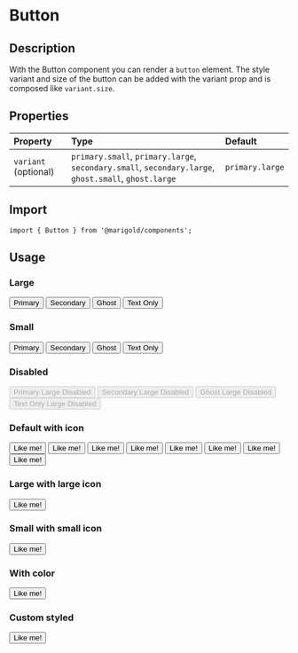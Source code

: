 
<Meta title="Components/Form/Button" />

# Button

## Description

With the Button component you can render a `button` element.
The style variant and size of the button can be added with the variant prop and is composed like `variant.size`.

## Properties

| Property             | Type                                                                                                 | Default         |
| :------------------- | :--------------------------------------------------------------------------------------------------- | :-------------- |
| `variant` (optional) | `primary.small`, `primary.large`, `secondary.small`, `secondary.large`, `ghost.small`, `ghost.large` | `primary.large` |

## Import

```tsx
import { Button } from '@marigold/components';
```

## Usage

### Large

<Canvas>
  <Story name="primary.large">
    <Button variant="primary.large">Primary</Button>
  </Story>
  <Story name="secondary.large">
    <Button variant="secondary.large">Secondary</Button>
  </Story>
  <Story name="ghost.large">
    <Button variant="ghost.large">Ghost</Button>
  </Story>
  <Story name="text.large">
    <Button variant="text.large">Text Only</Button>
  </Story>
</Canvas>

### Small

<Canvas>
  <Story name="primary.small">
    <Button variant="primary.small">Primary</Button>
  </Story>
  <Story name="secondary.small">
    <Button variant="secondary.small">Secondary</Button>
  </Story>
  <Story name="ghost.small">
    <Button variant="ghost.small">Ghost</Button>
  </Story>
  <Story name="text.small">
    <Button variant="text.small">Text Only</Button>
  </Story>
</Canvas>

### Disabled

<Canvas>
  <Story name="primary.large.disabled">
    <Button variant="primary.large" disabled>
      Primary Large Disabled
    </Button>
  </Story>
  <Story name="secondary.large.disabled">
    <Button variant="secondary.large" disabled>
      Secondary Large Disabled
    </Button>
  </Story>
  <Story name="ghost.large.disabled">
    <Button variant="ghost.large" disabled>
      Ghost Large Disabled
    </Button>
  </Story>
  <Story name="text.large.disabled">
    <Button variant="text.large" disabled>
      Text Only Large Disabled
    </Button>
  </Story>
</Canvas>

### Default with icon

<Canvas>
  <Story name="primary.large with default icon">
    <Button variant="primary.large">
      <Facebook /> Like me!
    </Button>
  </Story>
  <Story name="primary.small with default icon">
    <Button variant="primary.small">
      <Facebook /> Like me!
    </Button>
  </Story>
  <Story name="secondary.large with default icon">
    <Button variant="secondary.large">
      <Facebook /> Like me!
    </Button>
  </Story>
  <Story name="secondary.small with default icon">
    <Button variant="secondary.small">
      <Facebook /> Like me!
    </Button>
  </Story>
  <Story name="ghost.large with default icon">
    <Button variant="ghost.large">
      <Facebook /> Like me!
    </Button>
  </Story>
  <Story name="ghost.small with default icon">
    <Button variant="ghost.small">
      <Facebook /> Like me!
    </Button>
  </Story>
  <Story name="text.large with default icon">
    <Button variant="text.large">
      <Facebook /> Like me!
    </Button>
  </Story>
  <Story name="text.small with default icon">
    <Button variant="text.small">
      <Facebook /> Like me!
    </Button>
  </Story>
</Canvas>

### Large with large icon

<Canvas>
  <Story name="primary.large with large icon">
    <Button variant="primary.large">
      <Facebook size={48} /> Like me!
    </Button>
  </Story>
</Canvas>

### Small with small icon

<Canvas>
  <Story name="primary.small with small icon">
    <Button variant="primary.small">
      <Facebook size={20} /> Like me!
    </Button>
  </Story>
</Canvas>

### With color

<Canvas>
  <Story name="with color">
    <Button variant="primary.small">
      <Facebook fill="black" /> Like me!
    </Button>
  </Story>
</Canvas>

### Custom styled

<Canvas>
  <Story name="custom">
    <Button
      variant="primary.small"
      className={useStyles({
        bg: '#3b5998',
      })}
    >
      <Facebook /> Like me!
    </Button>
  </Story>
</Canvas>
